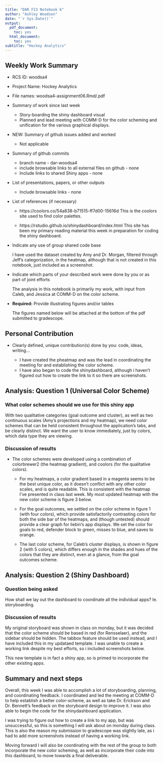```yaml
---
title: "DAR F23 Notebook 6"
author: "Ashley Woodson"
date: "`r Sys.Date()`"
output:
  pdf_document:
    toc: yes
  html_document:
    toc: yes
subtitle: "Hockey Analytics"
---
```


## Weekly Work Summary	

* RCS ID: woodsa4
* Project Name: Hockey Analytics
* File names: woodsa4-assignment06.Rmd/.pdf
* Summary of work since last week 

    * Story-boarding the shiny dashboard visual 
    * Planned and lead meeting with COMM-D for the color scheming and unification for the various graphical displays.

* NEW: Summary of github issues added and worked 

    * Not applicable
    
* Summary of github commits 

    * branch name - dar-woodsa4
    * include browsable links to all external files on github - none
    * Include links to shared Shiny apps - none
    
* List of presentations,  papers, or other outputs

    * Include browsable links - none
    
* List of references (if necessary) 

    * https://coolors.co/54a838-b71515-ff7d00-15616d This is the coolors site used to find color palettes. 

    * https://rstudio.github.io/shinydashboard/index.html This site has been my primary reading material this week in preparation for coding the shiny dashboard.

* Indicate any use of group shared code base
    
    I have used the dataset created by Amy and Dr. Morgan, filtered through Jeff's categorization, in the heatmap, although that is not created in this notebook, just included as a screenshot.
    
* Indicate which parts of your described work were done by you or as part of joint efforts

    The analysis in this notebook is primarily my work, with input from Caleb, and Jessica at COMM-D on the color scheme.

* **Required:** Provide illustrating figures and/or tables

  The figures named below will be attached at the bottom of the pdf submitted to gradescope.

## Personal Contribution	

* Clearly defined, unique contribution(s) done by you: code, ideas, writing...

  * I have created the pheatmap and was the lead in coordinating the meeting for and establishing the color scheme.
  * I have also began to code the shinydashboard, although i haven't figured out how to create the link to it so there are screenshots.


## Analysis: Question 1 (Universal Color Scheme)

### What color schemes should we use for this shiny app

With two qualitative categories (goal outcome and cluster), as well as two continuous scales (Amy's projections and my heatmap), we need color schemes that can be held consistent throughout the application's tabs, and be clearly distinct. We want the user to know immediately, just by colors, which data type they are viewing. 

### Discussion of results

* The color schemes were developed using a combination of colorbrewer2 (the heatmap gradient), and coolors (for the qualitative colors).
  
  * For my heatmaps, a color gradient based in a magenta seems to be the best unique color, as it doesn't conflict with any other color scales, and is quite readable. This is consistent with the heatmap I've presented in class last week. My most updated heatmap with the new color scheme is figure 3 below.
  
  * For the goal outcomes, we settled on the color scheme in figure 1 (with four colors), which provide satisfactorily contrasting colors for both the side bar of the heatmaps, and (though untested) should provide a clear graph for liebin's app displays. We set the color for goals to red, defender block to green, misses to blue, and saves to orange.
  
  * The last color scheme, for Caleb's cluster displays, is shown in figure 2 (with 5 colors), which differs enough in the shades and hues of the colors that they are distinct, even at a glance, from the goal outcomes scheme. 
  

## Analysis: Question 2 (Shiny Dashboard)

### Question being asked 

How shall we lay out the dashboard to coordinate all the individual apps? Ie. storyboarding.

### Discussion of results

My original storyboard was shown in class on monday, but it was decided that the color scheme should be based in red (for Rensselaer), and the sidebar should be hidden. The tabbox feature should be used instead, and I have included this in my updataed template. I was unable to create a working link despite my best efforts, so i included screenshots below. 

This new template is in fact a shiny app, so is primed to incorporate the other existing apps. 

## Summary and next steps

Overall, this week I was able to accomplish a lot of storyboarding, planning, and coordinating feedback. I coordinated and led the meeting at COMM-D to help establish a better color-scheme, as well as take Dr. Erickson and Dr. Bennett's feedback on the storyboard design to improve it. I was also able to begin the code for the shinydashboard application.

I was trying to figure out how to create a link to my app, but was unsuccessful, so this is something I will ask about on monday during class. This is also the reason my submission to gradescope was slightly late, as i had to add more screenshots instead of having a working link.

Moving forward I will also be coordinating with the rest of the group to both incorporate the new color scheming, as well as incorporate their code into this dashboard, to move towards a final deliverable.


